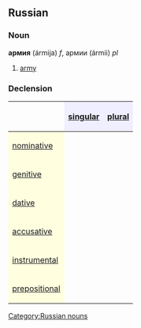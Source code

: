 ==Russian==
[[Category:Russian nouns]]
===Noun===
'''армия''' (ármija) ''f'', армии (ármii) ''pl''

#[[army]]

===Declension===
{| border="1" cellpadding="4" cellspacing="0"
!
! style="background-color: #EFEFFF" align="center"|[[singular]]
! style="background-color: #EFEFFF" align="center"|[[plural]]
|-
! style="background-color: #FFFFE0" align="left"|[[nominative case|nominative]]
| align="center"|{{RUchar|а́рмия}}
| align="center"|{{RUchar|а́рмии}}
|-
! style="background-color: #FFFFE0" align="left"|[[genitive case|genitive]]
| align="center"|{{RUchar|а́рмии}}
| align="center"|{{RUchar|а́рмий}}
|-
! style="background-color: #FFFFE0" align="left"|[[dative case|dative]]
| align="center"|{{RUchar|а́рмии}}
| align="center"|{{RUchar|а́рмиям}}
|-
! style="background-color: #FFFFE0" align="left"|[[accusative case|accusative]]
| align="center"|{{RUchar|а́рмию}}
| align="center"|{{RUchar|а́рмии}}
|-
! style="background-color: #FFFFE0" align="left"|[[instrumental case|instrumental]]
| align="center"|{{RUchar|а́рмией, а́рмиею}}
| align="center"|{{RUchar|а́рмиями}}
|-
! style="background-color: #FFFFE0" align="left"|[[prepositional case|prepositional]]
| align="center"|{{RUchar|об а́рмии}}
| align="center"|{{RUchar|об а́рмиях}}
|}